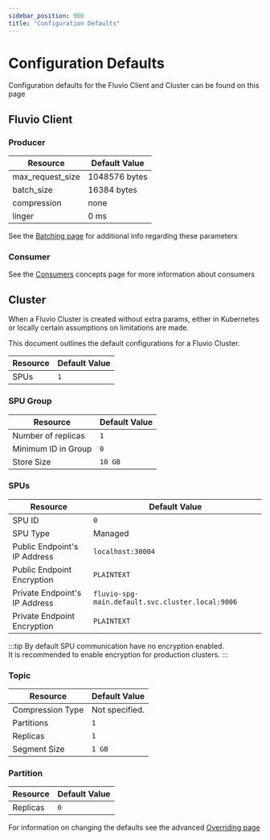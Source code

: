 ```yaml
---
sidebar_position: 900
title: "Configuration Defaults"
---
```


# Configuration Defaults

Configuration defaults for the Fluvio Client and Cluster can be found on this page

## Fluvio Client

### Producer

| Resource | Default Value |
|-|-|
| max_request_size | 1048576 bytes |
| batch_size | 16384 bytes |
| compression | none |
| linger | 0 ms|

See the [Batching page] for additional info regarding these parameters

### Consumer

See the [Consumers] concepts page for more information about consumers

## Cluster

When a Fluvio Cluster is created without extra params, either in Kubernetes
or locally certain assumptions on limitations are made.

This document outlines the default configurations for a Fluvio Cluster.

| Resource | Default Value |
|-|-|
| SPUs | `1` |

### SPU Group

| Resource | Default Value |
|-|-|
| Number of replicas | `1` |
| Minimum ID in Group | `0` |
| Store Size | `10 GB` |

### SPUs

| Resource | Default Value |
|-|-|
| SPU ID | `0` |
| SPU Type | Managed |
| Public Endpoint's IP Address | `localhost:30004`
| Public Endpoint Encryption | `PLAINTEXT` |
| Private Endpoint's IP Address | `fluvio-spg-main.default.svc.cluster.local:9006`
| Private Endpoint Encryption | `PLAINTEXT` |

:::tip
  By default SPU communication have no encryption enabled.<br />
  It is recommended to enable encryption for production clusters.
:::

### Topic

| Resource | Default Value |
|-|-|
| Compression Type | Not specified. |
| Partitions | `1` |
| Replicas | `1` |
| Segment Size | `1 GB` |

### Partition

| Resource | Default Value |
|-|-|
| Replicas | `0`

For information on changing the defaults see the advanced [Overriding page]

[Consumers]: fluvio/concepts/consumer.mdx
[Batching page]: fluvio/concepts/batching.mdx
[Overriding page]: fluvio/concepts/advanced/config-overriding.mdx
